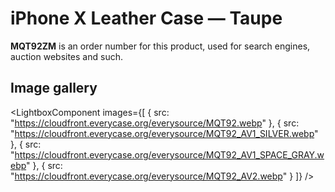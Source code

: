 
# iPhone X Leather Case — Taupe

<Callout type='info' emoji='👉🏻'>**MQT92ZM** is an order number for this product, used for search engines, auction websites and such.</Callout>

## Image gallery

<LightboxComponent
    images={[
      {
        src: "https://cloudfront.everycase.org/everysource/MQT92.webp"
      },
      {
        src: "https://cloudfront.everycase.org/everysource/MQT92_AV1_SILVER.webp"
      },
      {
        src: "https://cloudfront.everycase.org/everysource/MQT92_AV1_SPACE_GRAY.webp"
      },
      {
        src: "https://cloudfront.everycase.org/everysource/MQT92_AV2.webp"
      }
    ]}
  />
